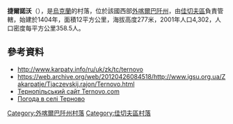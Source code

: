 <!-- 檔案不存在 [[Image:Ternovo-1.jpg|right]] -->

{{coord|48|4|5|N|23|43|56|E|scale:30000|display=title}}

'''捷爾諾沃'''（{{lang-uk|Терново}}），是[[烏克蘭|烏克蘭]]的村落，位於該國西部[[外喀爾巴阡州|外喀爾巴阡州]]，由[[佳切夫區|佳切夫區]]負責管轄，始建於1404年，面積12平方公里，海拔高度277米，2001年人口4,302，人口密度每平方公里358.5人。

==參考資料==
* http://www.karpaty.info/ru/uk/zk/tc/ternovo {{Wayback|url=http://www.karpaty.info/ru/uk/zk/tc/ternovo |date=20210117192609 }}
* https://web.archive.org/web/20120426084518/http://www.igsu.org.ua/Zakarpatje/Tjaczevskij.rajon/Ternovo.html
* [http://www.ternovo.com Тернопільський сайт Ternovo.com] {{Wayback|url=http://www.ternovo.com/ |date=20080918045223 }}
* [http://weather.in.ua/ua/zakarpatskaja/26047 Погода в селі Терново] {{Wayback|url=http://weather.in.ua/ua/zakarpatskaja/26047 |date=20111221124952 }}

{{DEFAULTSORT:Терново}}

[[Category:外喀爾巴阡州村落|Category:外喀爾巴阡州村落]]
[[Category:佳切夫區村落|Category:佳切夫區村落]]


{{Zakarpattia-geo-stub}}